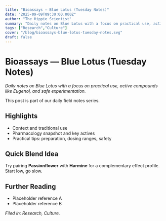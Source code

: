 ```yaml
---
title: "Bioassays — Blue Lotus (Tuesday Notes)"
date: "2025-09-09T09:30:00.000Z"
author: "The Hippie Scientist"
summary: "Daily notes on Blue Lotus with a focus on practical use, active compounds like Eugenol, and safe experimentation."
tags: ["Research","Culture"]
cover: "/blog/bioassays-blue-lotus-tuesday-notes.svg"
draft: false
---
```



# Bioassays — Blue Lotus (Tuesday Notes)

_Daily notes on Blue Lotus with a focus on practical use, active compounds like Eugenol, and safe experimentation._

<Callout emoji="🌿">This post is part of our daily field notes series.</Callout>

## Highlights

- Context and traditional use
- Pharmacology snapshot and key actives
- Practical tips: preparation, dosing ranges, safety

## Quick Blend Idea

Try pairing **Passionflower** with **Harmine** for a complementary effect profile. Start low, go slow.

## Further Reading

- Placeholder reference A
- Placeholder reference B

*Filed in: Research, Culture.*
